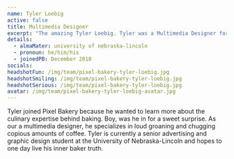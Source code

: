 ```yaml
---
name: Tyler Loebig
active: false
title: Multimedia Designer
excerpt: "The amazing Tyler Loebig. Tyler was a Multimedia Designer for Pixel Bakery. He specializes in loud groaning and chugging copious amounts of coffee."
details:
  - almaMater: university of nebraska-lincoln
  - pronoun: he/him/his
  - joinedPB: December 2018
socials:
headshotFun: /img/team/pixel-bakery-tyler-loebig.jpg
headshotSmiling: /img/team/pixel-bakery-tyler-loebig.jpg
headshotSerious: /img/team/pixel-bakery-tyler-loebig.jpg
avatar: /img/team/pixel-bakery-tyler-loebig-avatar.jpg
---
```


Tyler joined Pixel Bakery because he wanted to learn more about the culinary expertise behind baking. Boy, was he in for a sweet surprise. As our a multimedia designer, he specializes in loud groaning and chugging copious amounts of coffee. Tyler is currently a senior advertising and graphic design student at the University of Nebraska-Lincoln and hopes to one day live his inner baker truth. 